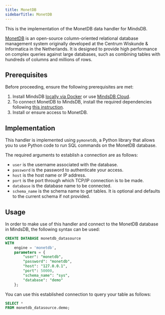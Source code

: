 ```yaml
---
title: MonetDB
sidebarTitle: MonetDB
---
```


This is the implementation of the MonetDB data handler for MindsDB.

[MonetDB](https://www.monetdb.org/) is an open-source column-oriented relational database management system originally developed at the Centrum Wiskunde & Informatica in the Netherlands. It is designed to provide high performance on complex queries against large databases, such as combining tables with hundreds of columns and millions of rows.

## Prerequisites

Before proceeding, ensure the following prerequisites are met:

1. Install MindsDB [locally via Docker](https://docs.mindsdb.com/setup/self-hosted/docker) or use [MindsDB Cloud](https://cloud.mindsdb.com/).
2. To connect MonetDB to MindsDB, install the required dependencies following [this instruction](/setup/self-hosted/docker#install-dependencies).
3. Install or ensure access to MonetDB.

## Implementation

This handler is implemented using `pymonetdb`, a Python library that allows you to use Python code to run SQL commands on the MonetDB database.

The required arguments to establish a connection are as follows:

* `user` is the username associated with the database.
* `password` is the password to authenticate your access.
* `host` is the host name or IP address.
* `port` is the port through which TCP/IP connection is to be made.
* `database` is the database name to be connected.
* `schema_name` is the schema name to get tables. It is optional and defaults to the current schema if not provided.

## Usage

In order to make use of this handler and connect to the MonetDB database in MindsDB, the following syntax can be used:

```sql
CREATE DATABASE monetdb_datasource
WITH
    engine = 'monetdb',
    parameters = {
        "user": "monetdb",
        "password": "monetdb",
        "host": "127.0.0.1",
        "port": 50000,
        "schema_name": "sys",
        "database": "demo"
    };
```

You can use this established connection to query your table as follows:

```sql
SELECT *
FROM monetdb_datasource.demo;
```
